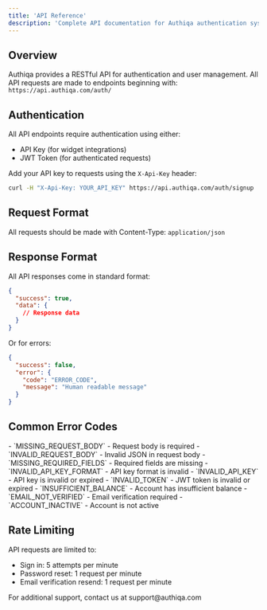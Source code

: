 ```yaml
---
title: 'API Reference'
description: 'Complete API documentation for Authiqa authentication system'
---
```


## Overview

Authiqa provides a RESTful API for authentication and user management. All API requests are made to endpoints beginning with: `https://api.authiqa.com/auth/`

## Authentication

All API endpoints require authentication using either:
- API Key (for widget integrations)
- JWT Token (for authenticated requests)



Add your API key to requests using the `X-Api-Key` header:

```bash
curl -H "X-Api-Key: YOUR_API_KEY" https://api.authiqa.com/auth/signup
```

## Request Format

All requests should be made with Content-Type: `application/json`

## Response Format

All API responses come in standard format:

```json
{
  "success": true,
  "data": {
    // Response data
  }
}
```

Or for errors:

```json
{
  "success": false,
  "error": {
    "code": "ERROR_CODE",
    "message": "Human readable message"
  }
}
```

## Common Error Codes

<ResponseField name="400" type="Bad Request">
  - `MISSING_REQUEST_BODY` - Request body is required
  - `INVALID_REQUEST_BODY` - Invalid JSON in request body
  - `MISSING_REQUIRED_FIELDS` - Required fields are missing
  - `INVALID_API_KEY_FORMAT` - API key format is invalid
</ResponseField>

<ResponseField name="401" type="Unauthorized">
  - `INVALID_API_KEY` - API key is invalid or expired
  - `INVALID_TOKEN` - JWT token is invalid or expired
</ResponseField>

<ResponseField name="403" type="Forbidden">
  - `INSUFFICIENT_BALANCE` - Account has insufficient balance
  - `EMAIL_NOT_VERIFIED` - Email verification required
  - `ACCOUNT_INACTIVE` - Account is not active
</ResponseField>

## Rate Limiting

API requests are limited to:
- Sign in: 5 attempts per minute
- Password reset: 1 request per minute
- Email verification resend: 1 request per minute

<Card title="Need Help?" icon="question-circle">
  For additional support, contact us at support@authiqa.com
</Card>
